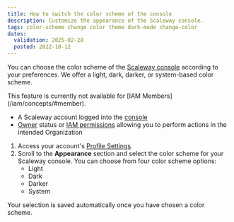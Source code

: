 ```yaml
---
title: How to switch the color scheme of the console
description: Customize the appearance of the Scaleway console.
tags: color-scheme change color theme dark-mode change-color
dates:
  validation: 2025-02-28
  posted: 2022-10-12
---
```



You can choose the color scheme of the [Scaleway console](/account/concepts/#console) according to your preferences. We offer a light, dark, darker, or system-based color scheme.

<Message type="note">
  This feature is currently not available for [IAM Members](/iam/concepts/#member).
</Message>

<Requirements />

- A Scaleway account logged into the [console](https://console.scaleway.com)
- [Owner](/iam/concepts/#owner) status or [IAM permissions](/iam/concepts/#permission) allowing you to perform actions in the intended Organization

1. Access your account's [Profile Settings](https://console.scaleway.com/settings/account/profile).
2. Scroll to the **Appearance** section and select the color scheme for your Scaleway console. You can choose from four color scheme options:
    * Light
    * Dark
    * Darker
    * System

<Message type="note">
  Your selection is saved automatically once you have chosen a color scheme.
</Message>